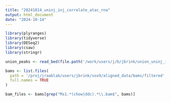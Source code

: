 ```yaml
---
title: "20241014_uninj_inj_correlate_atac_rna"
output: html_document
date: "2024-10-14"
---
```


```r
library(plyranges)
library(tidyverse)
library(DESeq2)
library(csaw)
library(stringr)
```

```r
union_peaks <- read_bed(file.path('/work/users/j/b/jbrink/union_uninj_inj_atac.bed'))

bams <- list.files(
  path = '/proj/jraablab/users/jbrink/sox9/aligned_data/bams/filtered',
  full.names = TRUE
)

bam_files <- bams[grep("Ms1.*(chow|ddc).*\\.bam$", bams)]
```

